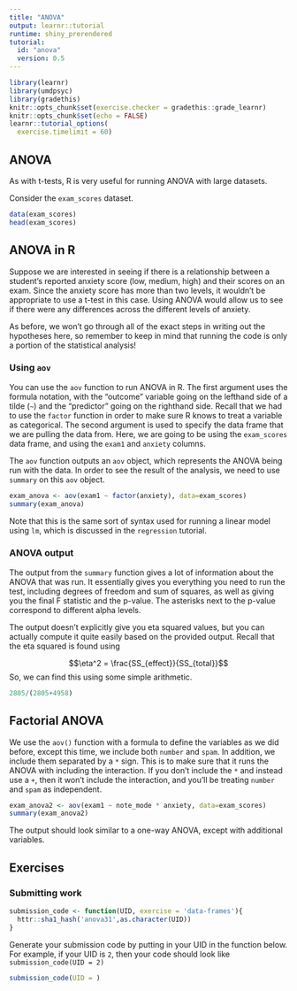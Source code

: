 ```yaml
---
title: "ANOVA"
output: learnr::tutorial
runtime: shiny_prerendered
tutorial:
  id: "anova"
  version: 0.5
---
```



```r
library(learnr)
library(umdpsyc)
library(gradethis)
knitr::opts_chunk$set(exercise.checker = gradethis::grade_learnr)
knitr::opts_chunk$set(echo = FALSE)
learnr::tutorial_options(
  exercise.timelimit = 60)
```

## ANOVA

As with t-tests, R is very useful for running ANOVA with large datasets. 


Consider the `exam_scores` dataset. 

```r
data(exam_scores)
head(exam_scores)
```

## ANOVA in R

Suppose we are interested in seeing if there is a relationship between a student's reported anxiety score (low, medium, high) and their scores on an exam. Since the anxiety score has more than two levels, it wouldn't be appropriate to use a t-test in this case. Using ANOVA would allow us to see if there were any differences across the different levels of anxiety.

As before, we won't go through all of the exact steps in writing out the hypotheses here, so remember to keep in mind that running the code is only a portion of the statistical analysis!


### Using `aov`

You can use the `aov` function to run ANOVA in R. The first argument uses the formula notation, with the "outcome" variable going on the lefthand side of a tilde (`~`) and the "predictor" going on the righthand side. Recall that we had to use the `factor` function in order to make sure R knows to treat a variable as categorical. The second argument is used to specify the data frame that we are pulling the data from. Here, we are going to be using the `exam_scores` data frame, and using the `exam1` and `anxiety` columns.

The `aov` function outputs an `aov` object, which represents the ANOVA being run with the data. In order to see the result of the analysis, we need to use `summary` on this `aov` object.

```r
exam_anova <- aov(exam1 ~ factor(anxiety), data=exam_scores)
summary(exam_anova)
```

Note that this is the same sort of syntax used for running a linear model using `lm`, which is discussed in the `regression` tutorial. 

### ANOVA output

The output from the `summary` function gives a lot of information about the ANOVA that was run. It essentially gives you everything you need to run the test, including degrees of freedom and sum of squares, as well as giving you the final F statistic and the p-value. The asterisks next to the p-value correspond to different alpha levels.  

The output doesn't explicitly give you eta squared values, but you can actually compute it quite easily based on the provided output. Recall that the eta squared is found using 

$$\eta^2 = \frac{SS_{effect}}{SS_{total}}$$
So, we can find this using some simple arithmetic.

```r
2805/(2805+4958)
```


### 

## Factorial ANOVA

We use the `aov()` function with a formula to define the variables as we did before, except this time, we include both `number` and `spam`. In addition, we include them separated by a `*` sign. This is to make sure that it runs the ANOVA with including the interaction. If you don't include the `*` and instead use a `+`, then it won't include the interaction, and you'll be treating `number` and `spam` as independent.

```r
exam_anova2 <- aov(exam1 ~ note_mode * anxiety, data=exam_scores)
summary(exam_anova2)
```

The output should look similar to a one-way ANOVA, except with additional variables.


## Exercises

### Submitting work

```r
submission_code <- function(UID, exercise = 'data-frames'){
  httr::sha1_hash('anova31',as.character(UID))
}
```

Generate your submission code by putting in your UID in the function below. For example, if your UID is `2`, then your code should look like `submission_code(UID = 2)`
```r
submission_code(UID = )
```
